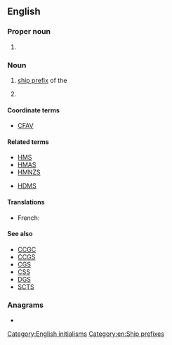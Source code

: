 ==English==
{{wikipedia|Her Majesty's Canadian Ship}}
{{wikipedia}}

===Proper noun===
{{en-prop}}

# {{lb|en|UK}} {{init of|en|w:Her Majesty's Courts Service}}

===Noun===
{{head|en|noun}}

# {{lb|en|Canada|nautical|military}} {{initialism of|en||Her (''or'' His) Majesty's Canadian Ship|dot=;}} [[ship prefix]] of the {{w|Royal Canadian Navy}}
# {{lb|en|UK|nautical|military|historical}} {{initialism of|en||Her (''or'' His) Majesty's Colonial Ship|}}

====Coordinate terms====
* [[CFAV]]

====Related terms====
* [[HMS]]
* [[HMAS]]
* [[HMNZS]]

* [[HDMS]]

====Translations====
{{trans-top|Ship designation}}
* French: {{t+|fr|NCSM}}
{{trans-mid}}
{{trans-bottom}}

====See also====
* [[CCGC]]
* [[CCGS]]
* [[CGS]]
* [[CSS]]
* [[DGS]]
* [[SCTS]]

===Anagrams===
* {{anagrams|en|a=chms|CMHS|MHCs|schm-}}
[[Category:English initialisms]]

[[Category:en:Ship prefixes]]